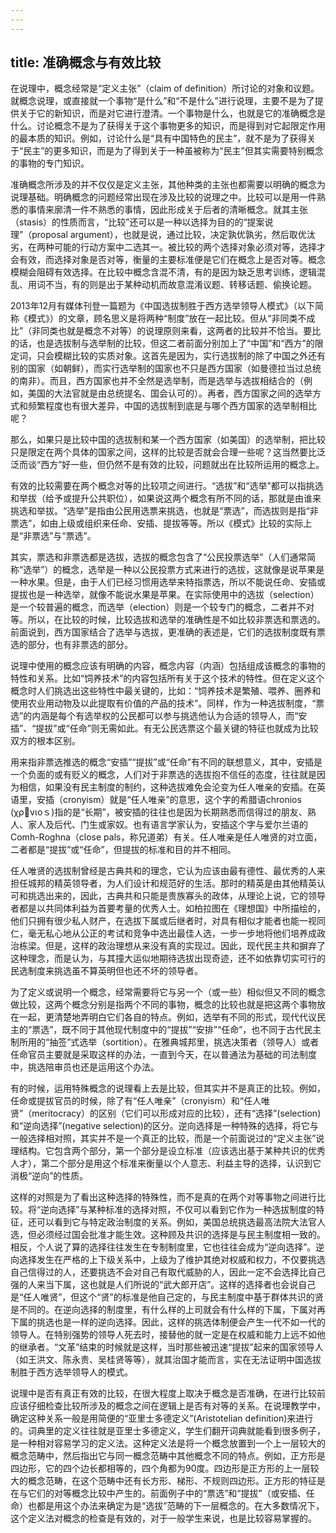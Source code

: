 ```yaml
---
---
---
```

title: 准确概念与有效比较
---





在说理中，概念经常是“定义主张”（claim of definition）所讨论的对象和议题。就概念说理，或直接就一个事物“是什么”和“不是什么”进行说理，主要不是为了提供关于它的新知识，而是对它进行澄清。一个事物是什么，也就是它的准确概念是什么。讨论概念不是为了获得关于这个事物更多的知识，而是得到对它起限定作用的最本质的知识。例如，讨论什么是“具有中国特色的民主”，就不是为了获得关于“民主”的更多知识，而是为了得到关于一种虽被称为“民主”但其实需要特别概念的事物的专门知识。

准确概念所涉及的并不仅仅是定义主张，其他种类的主张也都需要以明确的概念为说理基础。明确概念的问题经常出现在涉及比较的说理之中。比较可以是用一件熟悉的事情来廓清一件不熟悉的事情，因此形成关于后者的清晰概念。就其主张（stasis）的性质而言，“比较”还可以是一种以选择为目的的“提案说理”（proposal argument），也就是说，通过比较，决定孰优孰劣，然后取优汰劣，在两种可能的行动方案中二选其一。被比较的两个选择对象必须对等，选择才会有效，而选择对象是否对等，衡量的主要标准便是它们在概念上是否对等。概念模糊会阻碍有效选择。在比较中概念含混不清，有的是因为缺乏思考训练，逻辑混乱、用词不当，有的则是出于某种动机而故意混淆议题、转移话题、偷换论题。

2013年12月有媒体刊登一篇题为《中国选拔制胜于西方选举领导人模式》（以下简称《模式》）的文章，顾名思义是将两种“制度”放在一起比较。但从“非同类不成比”（非同类也就是概念不对等）的说理原则来看，这两者的比较并不恰当。要比的话，也是选拔制与选举制的比较，但这二者前面分别加上了“中国”和“西方”的限定词，只会模糊比较的实质对象。这首先是因为，实行选拔制的除了中国之外还有别的国家（如朝鲜），而实行选举制的国家也不只是西方国家（如曼德拉当过总统的南非）。而且，西方国家也并不全然是选举制，而是选举与选拔相结合的（例如，美国的大法官就是由总统提名、国会认可的）。再者，西方国家之间的选举方式和频繁程度也有很大差异，中国的选拔制到底是与哪个西方国家的选举制相比呢？

那么，如果只是比较中国的选拔制和某一个西方国家（如美国）的选举制，把比较只是限定在两个具体的国家之间，这样的比较是否就会合理一些呢？这当然要比泛泛而谈“西方”好一些，但仍然不是有效的比较，问题就出在比较所运用的概念上。

有效的比较需要在两个概念对等的比较项之间进行。“选拔”和“选举”都可以指挑选和举拔（给予或提升公共职位），如果说这两个概念有所不同的话，那就是由谁来挑选和举拔。“选举”是指由公民用选票来挑选，也就是“票选”，而选拔则是指“非票选”，如由上级或组织来任命、安插、提拔等等。所以《模式》比较的实际上是“非票选”与“票选”。

其实，票选和非票选都是选拔，选拔的概念包含了“公民投票选举”（人们通常简称“选举”）的概念，选举是一种以公民投票方式来进行的选拔，这就像是说苹果是一种水果。但是，由于人们已经习惯用选举来特指票选，所以不能说任命、安插或提拔也是一种选举，就像不能说水果是苹果。在实际使用中的选拔（selection）是一个较普遍的概念，而选举（election）则是一个较专门的概念，二者并不对等。所以，在比较的时候，比较选拔和选举的准确性是不如比较非票选和票选的。前面说到，西方国家结合了选举与选拔，更准确的表述是，它们的选拔制度既有票选的部分，也有非票选的部分。

说理中使用的概念应该有明确的内容，概念内容（内涵）包括组成该概念的事物的特性和关系。比如“饲养技术”的内容包括所有关于这个技术的特性。但在定义这个概念时人们挑选出这些特性中最关键的，比如：“饲养技术是繁殖、喂养、圈养和使用农业用动物及以此提取有价值的产品的技术”。同样，作为一种选拔制度，“票选”的内涵是每个有选举权的公民都可以参与挑选他认为合适的领导人，而“安插”、“提拔”或“任命”则无需如此。有无公民选票这个最关键的特征也就成为比较双方的根本区别。

用来指非票选推选的概念“安插”“提拔”或“任命”有不同的联想意义，其中，安插是一个负面的或有贬义的概念，人们对于非票选的选拔抱不信任的态度，往往就是因为相信，如果没有民主制度的制约，这种选拔难免会沦变为任人唯亲的安插。在英语里，安插（cronyism）就是“任人唯亲”的意思，这个字的希腊语chronios (χρνιοｓ)指的是“长期”，被安插的往往也是因为长期熟悉而信得过的朋友、熟人、家人及后代、门生或家奴。也有语言学家认为，安插这个字与爱尔兰语的Comh-Roghna（close pals，称兄道弟）有关。任人唯亲是任人唯贤的对立面，二者都是“提拔”或“任命”，但提拔的标准和目的并不相同。

任人唯贤的选拔制曾经是古典共和的理念，它认为应该由最有德性、最优秀的人来担任城邦的精英领导者，为人们设计和规范好的生活。那时的精英是由其他精英认可和挑选出来的，因此，古典共和只能是贵族寡头的政体，从理论上说，它的领导者都是以共同体利益为首要考量的优秀人士。如柏拉图在《理想国》中所描绘的，他们只拥有很少私人财产，在选拔下属或后继者时，对具有相似才能者也能一视同仁，毫无私心地从公正的考试和竞争中选出最佳人选，一步一步地将他们培养成政治栋梁。但是，这样的政治理想从来没有真的实现过。因此，现代民主共和摒弃了这种理念，而是认为，与其撞大运似地期待选拔出现奇迹，还不如依靠切实可行的民选制度来挑选虽不算英明但也还不坏的领导者。

为了定义或说明一个概念，经常需要将它与另一个（或一些）相似但又不同的概念做比较，这两个概念分别是指两个不同的事物，概念的比较也就是把这两个事物放在一起，更清楚地弄明白它们各自的特点。例如，选举有不同的形式，现代代议民主的“票选”，既不同于其他现代制度中的“提拔”“安排”“任命”，也不同于古代民主制所用的“抽签”式选举（sortition）。在雅典城邦里，挑选决策者（领导人）或者任命官员主要就是采取这样的办法，一直到今天，在以普通法为基础的司法制度中，挑选陪审员也还是运用这个办法。

有的时候，运用特殊概念的说理看上去是比较，但其实并不是真正的比较。例如，任命或提拔官员的时候，除了有“任人唯亲”（cronyism）和“任人唯贤”（meritocracy）的区别（它们可以形成对应的比较），还有“选择”(selection)和“逆向选择”(negative selection)的区分。逆向选择是一种特殊的选择，将它与一般选择相对照，其实并不是一个真正的比较，而是一个前面说过的“定义主张”说理结构。它包含两个部分，第一个部分是设立标准（应该选出基于某种共识的优秀人才），第二个部分是用这个标准来衡量以个人意志、利益主导的选择，认识到它消极“逆向”的性质。

这样的对照是为了看出这种选择的特殊性，而不是真的在两个对等事物之间进行比较。将“逆向选择”与某种标准的选择对照，不仅可以看到它作为一种选拔制度的特征，还可以看到它与特定政治制度的关系。例如，美国总统挑选最高法院大法官人选，但必须经过国会批准才能生效。这种顾及共识的选择是与民主制度相一致的。相反，个人说了算的选择往往发生在专制制度里，它也往往会成为“逆向选择”。逆向选择发生在严格的上下级关系中，上级为了维护其绝对权威和权力，不仅要挑选自己信得过的人，还要挑选不会对自己有取代威胁的人，因此一定不会选择比自己强的人来当下属，这也就是人们所说的“武大郎开店”。这样的选择者也会说自己是“任人唯贤”，但这个“贤”的标准是他自己定的，与民主制度中基于群体共识的贤是不同的。在逆向选择的制度里，有什么样的上司就会有什么样的下属，下属对再下属的挑选也是一样的逆向选择。因此，这样的挑选体制便会产生一代不如一代的领导人。在特别强势的领导人死去时，接替他的就一定是在权威和能力上远不如他的继承者。“文革”结束的时候就是这样，当时那些被迅速“提拔”起来的国家领导人（如王洪文、陈永贵、吴桂贤等等），就其治国才能而言，实在无法证明中国选拔制胜于西方选举领导人的模式。

说理中是否有真正有效的比较，在很大程度上取决于概念是否准确，在进行比较前应该仔细检查比较所涉及的概念之间在逻辑上是否有对等的关系。在说理教学中，确定这种关系一般是用简便的“亚里士多德定义”(Aristotelian definition)来进行的。词典里的定义往往就是亚里士多德定义，学生们翻开词典就能看到很多例子，是一种相对容易学习的定义法。这种定义法是将一个概念放置到一个上一层较大的概念范畴中，然后指出它与同一概念范畴中其他概念不同的特点。例如，正方形是四边形，它的四个边长都相等的，四个角都为90度。四边形是正方形的上一层较大的概念范畴，在这个范畴中还有长方形、梯形、不规则四边形。正方形的特征是在与它们的对等概念比较中产生的。前面例子中的“票选”和“提拔”（或安插、任命）也都是用这个办法来确定为是“选拔”范畴的下一层概念的。在大多数情况下，这个定义法对概念的检查是有效的，对于一般学生来说，也是比较容易掌握的。